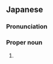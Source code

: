 ==Japanese==
{{ja-kanjitab|ひろ|ゆき}}

===Pronunciation===
{{ja-pron|ひろゆき}}

===Proper noun===
{{ja-pos|proper|ひろゆき}}

# {{given name|male|lang=ja|sort=ひろゆき}}